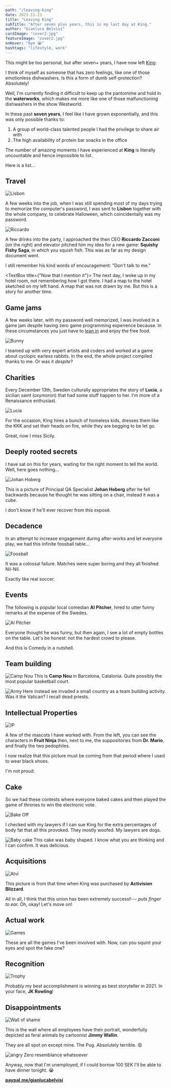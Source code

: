 ```yaml
---
path: "/leaving-king"
date: 2021-11-23
title: "Leaving King"
subTitle: "After seven plus years, this is my last day at King."
author: "Gianluca Belvisi"
cardImage: "cover2.jpg"
featureImage: "cover2.jpg"
onHover: "bye 😭"
hashtags: "lifestyle, work"
---
```

This might be too personal, but after seven+ years, I have now left [King](https://www.king.com/).

I think of myself as someone that has zero feelings, like one of those emotionless dishwashers. Is this a form of dumb self-protection? Absolutely!

Well, I'm currently finding it difficult to keep up the pantomime and hold in the **waterworks**, which makes me more like one of those malfunctioning dishwashers in the show Westworld.

In these past **seven years**, I feel like I have grown exponentially, and this was only possible thanks to:

1. A group of world-class talented people I had the privilege to share air with
2. The high availability of protein bar snacks in the office

The number of amazing moments I have experienced at **King**  is literally uncountable and hence impossible to list.

Here is a list...

## Travel

![Lisbon](lisbon.jpg)

A few weeks into the job, when I was still spending most of my days trying to memorize the computer's password, I was sent to **Lisbon** together with the whole company, to celebrate Halloween, which coincidentally was my password.

![Riccardo](riccardo.jpg)

A few drinks into the party, I approached the then CEO **Riccardo Zacconi** (on the right) and elevator pitched him my idea for a new game: **Squishy Fishy Saga**, in which you squish fish. This was as far as my design document went.

I still remember his kind words of encouragement: "Don't talk to me."

<TextBox title={"Now that I mention it"}>
    The next day, I woke up in my hotel room, not remembering how I got there. I had a map to the hotel sketched on my left hand. A map that was not drawn by me. But this is a story for another time.
</TextBox>

## Game jams

A few weeks later, with my password well memorized, I was involved in a game jam despite having zero game programming experience because. In these circumstances you just have to [lean in](https://www.merriam-webster.com/words-at-play/words-were-watching-lean-in) and enjoy the free food.

![Bunny](bunny.jpg)

I teamed up with very expert artists and coders and worked at a game about cyclopic earless rabbits. In the end, the whole project compiled thanks to me. Or was it *despite*?

## Charities

Every December 13th, Sweden culturally appropriates the story of **Lucia**, a sicilian saint (oxymoron) that had some stuff happen to her. I'm more of a Renaissance enthusiast.

![Lucia](lucia.jpg)

For the occasion, King hires a bunch of homeless kids, dresses them like the KKK and set their heads on fire, while they are begging to be let go.

Great, now I miss Sicily.

## Deeply rooted secrets

I have sat on this for years, waiting for the right moment to tell the world. Well, here goes nothing...

![Johan Hoberg](johan.jpg)

This is a picture of Principal QA Specialist **Johan Hoberg** after he fell backwards because he thought he was sitting on a chair, instead it was a cube.

I don't know if he'll ever recover from this exposé.

## Decadence

In an attempt to increase engagement during after-works and let everyone play, we had this infinite foosball table...

![Foosball](foosball.jpg)

It was a colossal failure. Matches were super boring and they all finished Nil-Nil.

Exactly like real soccer.

## Events

The following is popular local comedian **Al Pitcher**, hired to utter funny remarks at the expense of the Swedes.

![Al Pitcher](al.jpg)

Everyone thought he was funny, but then again, I see a lot of empty bottles on the table. Let's be honest: not the hardest crowd to please.

And this is Comedy in a nutshell.

## Team building


![Camp Nou](campnou.jpg)
<FigureLabel>This is <strong>Camp Nou</strong> in Barcelona, Catalonia. Quite possibly the most popular basketball court.</FigureLabel>

![Army](army.jpg)
<FigureLabel>Here instead we invaded a small country as a team building activity. <Break/> Was it the Vatican? I recall dead priests.</FigureLabel>

## Intellectual Properties

![IP](mascotas.jpg)

A few of the mascots I have worked with. From the left, you can see the characters in **Fruit Ninja** then, next to me, the suppositories from **Dr. Mario**, and finally the two pedophiles.

I now realize that this picture must be coming from that period where I used to wear black shoes.

I'm not proud.

## Cake

So we had these contests where everyone baked cakes and then played the game of thrones to win the electronic vote.

![Bake Off](bakeoff.jpg)

I checked with my lawyers if I can sue King for the extra percentages of body fat that all this provoked. They mostly woofed. My lawyers are dogs.


![Baby cake](ababy.jpg)
<FigureLabel>This cake was baby shaped. I know what you are thinking and I can confirm. It was delicious.</FigureLabel>

## Acquisitions

![Atvi](stormtroopers.jpg)

This picture is from that time when King was purchased by **Activision Blizzard**.

All in all, I think that this union has been extremely successf--- *puts finger to ear.* Oh, okay! Let's move on!

## Actual work

![Games](games.jpg)

These are all the games I've been involved with. Now, can you squint your eyes and spot the fake one?

## Recognition

![Trophy](trophy.jpg)

Probably my best accomplishment is winning as best storyteller in 2021. In your face, **JK Rowling**!
## Disappointments

![Wall of shame](wall.jpg)

This is the wall where all employees have their portrait, wonderfully depicted as feral animals by cartoonist **Jimmy Wallin**.

They are all spot on except mine. The Pug. Absolutely terrible. 😡

![angry](gg.jpg)
<FigureLabel>Zero resemblance whatsoever</FigureLabel>


Anyway, now that I'm unemployed, if I could borrow 100 SEK I'll be able to have dinner tonight. 😭

**[paypal.me/gianlucabelvisi](https://paypal.me/gianlucabelvisi)**
